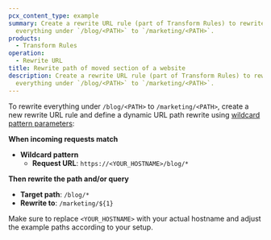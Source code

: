 ```yaml
---
pcx_content_type: example
summary: Create a rewrite URL rule (part of Transform Rules) to rewrite
  everything under `/blog/<PATH>` to `/marketing/<PATH>`.
products:
  - Transform Rules
operation:
  - Rewrite URL
title: Rewrite path of moved section of a website
description: Create a rewrite URL rule (part of Transform Rules) to rewrite
  everything under `/blog/<PATH>` to `/marketing/<PATH>`.
---
```



To rewrite everything under `/blog/<PATH>` to `/marketing/<PATH>`, create a new rewrite URL rule and define a dynamic URL path rewrite using [wildcard pattern parameters](/rules/transform/url-rewrite/create-dashboard/#wildcard-pattern-parameters):

<Example>

**When incoming requests match**

- **Wildcard pattern**
  - **Request URL**: `https://<YOUR_HOSTNAME>/blog/*`

**Then rewrite the path and/or query**
- **Target path**: `/blog/*`
- **Rewrite to**: `/marketing/${1}`

</Example>

Make sure to replace `<YOUR_HOSTNAME>` with your actual hostname and adjust the example paths according to your setup.